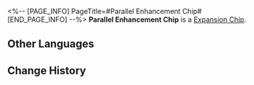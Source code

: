 <%-- [PAGE_INFO]
PageTitle=#Parallel Enhancement Chip#
[END_PAGE_INFO] --%>
{{Item Infobox
|id          = 250222
|image       = Item Parallel Enhancement Chip.png
|type        = Expansion Chip
|invCategory = 
|rarity      = 4
|effect      = After using an attack, increase DMG received by the wearer and the attacked enemies.
|description = A game item in Aetherium Wars. Aether Spirits will gain a special enhanced ability after equipping it.
}}
'''Parallel Enhancement Chip''' is a [[Expansion Chip]].

==Other Languages==
{{Other Languages
|en   = Parallel Enhancement Chip
|zhs  = 并行强化芯片
|zht  = 並行強化晶片
|ja   = チップ「並行強化」
|ko   = 병렬 강화 칩
|es   = Chip de potenciación paralela
|fr   = Puce de renforcement mutuel
|ru   = Чип параллельного улучшения
|th   = ชิปเสริมพลังแนวขนาน
|vi   = Chip Cường Hóa Song Song
|de   = Chip: Paralleloptimierung
|id   = Parallel Enhancement Chip
|pt   = Chip de Aprimoramento Paralelo
}}

==Change History==
{{Change History|1.4}}